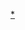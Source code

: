{{asbox
| image     = Fish template.svg
| pix       = 30
| subject   =
| qualifier = 關於[[魚類]]
| category  = 魚類小作品
| tempsort  =  
| name      = Template:Fish-stub
}}
<noinclude>
[[Category:魚類小作品模板|*]]
</noinclude>